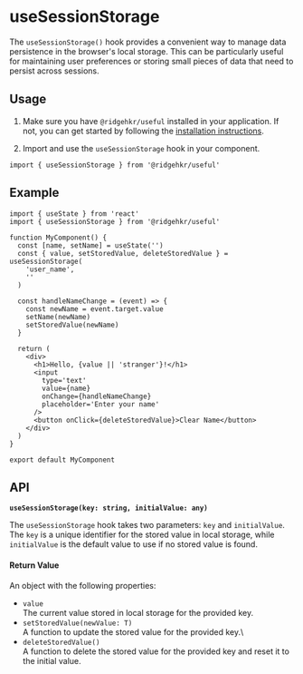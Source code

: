 
# useSessionStorage

The `useSessionStorage()` hook provides a convenient way to manage data persistence in the browser's local storage. This can be particularly useful for maintaining user preferences or storing small pieces of data that need to persist across sessions.

## Usage

1. Make sure you have `@ridgehkr/useful` installed in your application. If not, you can get started by following the [installation instructions](/#getting-started).

2. Import and use the `useSessionStorage` hook in your component.

```tsx
import { useSessionStorage } from '@ridgehkr/useful'
```

## Example

```tsx filename="MyComponent.tsx"
import { useState } from 'react'
import { useSessionStorage } from '@ridgehkr/useful'

function MyComponent() {
  const [name, setName] = useState('')
  const { value, setStoredValue, deleteStoredValue } = useSessionStorage(
    'user_name',
    ''
  )

  const handleNameChange = (event) => {
    const newName = event.target.value
    setName(newName)
    setStoredValue(newName)
  }

  return (
    <div>
      <h1>Hello, {value || 'stranger'}!</h1>
      <input
        type='text'
        value={name}
        onChange={handleNameChange}
        placeholder='Enter your name'
      />
      <button onClick={deleteStoredValue}>Clear Name</button>
    </div>
  )
}

export default MyComponent
```

## API

**`useSessionStorage(key: string, initialValue: any)`**

The `useSessionStorage` hook takes two parameters: `key` and `initialValue`. The `key` is a unique identifier for the stored value in local storage, while `initialValue` is the default value to use if no stored value is found.

#### Return Value

An object with the following properties:

- `value`\
  The current value stored in local storage for the provided key.
- `setStoredValue(newValue: T)`\
  A function to update the stored value for the provided key.\
- `deleteStoredValue()`\
  A function to delete the stored value for the provided key and reset it to the initial value.
